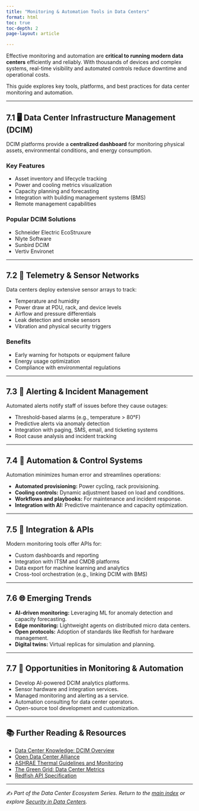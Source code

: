 ```yaml
---
title: "Monitoring & Automation Tools in Data Centers"
format: html
toc: true
toc-depth: 2
page-layout: article

---
```


Effective monitoring and automation are **critical to running modern data centers** efficiently and reliably. With thousands of devices and complex systems, real-time visibility and automated controls reduce downtime and operational costs.

This guide explores key tools, platforms, and best practices for data center monitoring and automation.

---

## 7.1 🖥️ Data Center Infrastructure Management (DCIM)

DCIM platforms provide a **centralized dashboard** for monitoring physical assets, environmental conditions, and energy consumption.

### Key Features
- Asset inventory and lifecycle tracking
- Power and cooling metrics visualization
- Capacity planning and forecasting
- Integration with building management systems (BMS)
- Remote management capabilities

### Popular DCIM Solutions
- Schneider Electric EcoStruxure
- Nlyte Software
- Sunbird DCIM
- Vertiv Environet

---

## 7.2 📡 Telemetry & Sensor Networks

Data centers deploy extensive sensor arrays to track:

- Temperature and humidity
- Power draw at PDU, rack, and device levels
- Airflow and pressure differentials
- Leak detection and smoke sensors
- Vibration and physical security triggers

### Benefits
- Early warning for hotspots or equipment failure
- Energy usage optimization
- Compliance with environmental regulations

---

## 7.3 🚨 Alerting & Incident Management

Automated alerts notify staff of issues before they cause outages:

- Threshold-based alarms (e.g., temperature > 80°F)
- Predictive alerts via anomaly detection
- Integration with paging, SMS, email, and ticketing systems
- Root cause analysis and incident tracking

---

## 7.4 🤖 Automation & Control Systems

Automation minimizes human error and streamlines operations:

- **Automated provisioning:** Power cycling, rack provisioning.
- **Cooling controls:** Dynamic adjustment based on load and conditions.
- **Workflows and playbooks:** For maintenance and incident response.
- **Integration with AI:** Predictive maintenance and capacity optimization.

---

## 7.5 🧩 Integration & APIs

Modern monitoring tools offer APIs for:

- Custom dashboards and reporting
- Integration with ITSM and CMDB platforms
- Data export for machine learning and analytics
- Cross-tool orchestration (e.g., linking DCIM with BMS)

---

## 7.6 🌐 Emerging Trends

- **AI-driven monitoring:** Leveraging ML for anomaly detection and capacity forecasting.
- **Edge monitoring:** Lightweight agents on distributed micro data centers.
- **Open protocols:** Adoption of standards like Redfish for hardware management.
- **Digital twins:** Virtual replicas for simulation and planning.

---

## 7.7 💼 Opportunities in Monitoring & Automation

- Develop AI-powered DCIM analytics platforms.
- Sensor hardware and integration services.
- Managed monitoring and alerting as a service.
- Automation consulting for data center operators.
- Open-source tool development and customization.

---

## 📚 Further Reading & Resources

- [Data Center Knowledge: DCIM Overview](https://www.datacenterknowledge.com/)
- [Open Data Center Alliance](https://www.opendatacenteralliance.org/)
- [ASHRAE Thermal Guidelines and Monitoring](https://www.ashrae.org/)
- [The Green Grid: Data Center Metrics](https://www.thegreengrid.org/)
- [Redfish API Specification](https://www.dmtf.org/standards/redfish)

---

✍️ *Part of the Data Center Ecosystem Series. Return to the [main index](index.html) or explore [Security in Data Centers](Security.html).*
